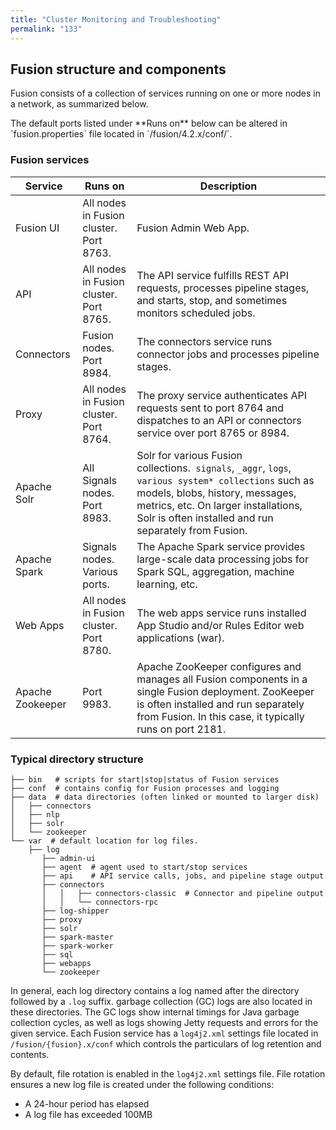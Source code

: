 ```yaml
---
title: "Cluster Monitoring and Troubleshooting"
permalink: "133"
---
```


## Fusion structure and components

Fusion consists of a collection of services running on one or more nodes in a network, as summarized below.

<Note>
The default ports listed under **Runs on** below can be altered in `fusion.properties` file located in `/fusion/4.2.x/conf/`.
</Note>



### Fusion services

| Service | Runs on | Description |
| --- | --- | --- |
| Fusion UI | All nodes in Fusion cluster. Port 8763. | Fusion Admin Web App. |
| API | All nodes in Fusion cluster. Port 8765. | The API service fulfills REST API requests, processes pipeline stages, and starts, stop, and sometimes monitors scheduled jobs. |
| Connectors | Fusion nodes. Port 8984. | The connectors service runs connector jobs and processes pipeline stages. |
| Proxy | All nodes in Fusion cluster. Port 8764. | The proxy service authenticates API requests sent to port 8764 and dispatches to an API or connectors service over port 8765 or 8984. |
| Apache Solr | All Signals nodes. Port 8983. | Solr for various Fusion collections.  `signals`, `_aggr`, `logs`, `various system* collections` such as models, blobs, history, messages, metrics, etc. On larger installations, Solr is often installed and run separately from Fusion. |
| Apache Spark | Signals nodes. Various ports. | The Apache Spark service provides large-scale data processing jobs for Spark SQL, aggregation, machine learning, etc. |
| Web Apps | All nodes in Fusion cluster. Port 8780. | The web apps service runs installed App Studio and/or Rules Editor web applications (war). |
| Apache Zookeeper | Port 9983. | Apache ZooKeeper configures and manages all Fusion components in a single Fusion deployment. ZooKeeper is often installed and run separately from Fusion. In this case, it typically runs on port 2181. |

### Typical directory structure

```
├── bin   # scripts for start|stop|status of Fusion services
├── conf  # contains config for Fusion processes and logging
├── data  # data directories (often linked or mounted to larger disk)
│   ├── connectors
│   ├── nlp
│   ├── solr
│   └── zookeeper
└── var  # default location for log files.
    ├── log
       ├── admin-ui
       ├── agent  # agent used to start/stop services
       ├── api    # API service calls, jobs, and pipeline stage output
       ├── connectors
       │   │   ├── connectors-classic  # Connector and pipeline output
       │   │   └── connectors-rpc
       ├── log-shipper
       ├── proxy
       ├── solr
       ├── spark-master
       ├── spark-worker
       ├── sql
       ├── webapps
       └── zookeeper
```

In general, each log directory contains a log named after the directory followed by a `.log` suffix. garbage collection (GC) logs are also located in these directories. The GC logs show internal timings for Java garbage collection cycles, as well as logs showing Jetty requests and errors for the given service. Each Fusion service has a `log4j2.xml` settings file located in `/fusion/{fusion}.x/conf` which controls the particulars of log retention and contents.

By default, file rotation is enabled in the `log4j2.xml` settings file. File rotation ensures a new log file is created under the following conditions:
* A 24-hour period has elapsed
* A log file has exceeded 100MB